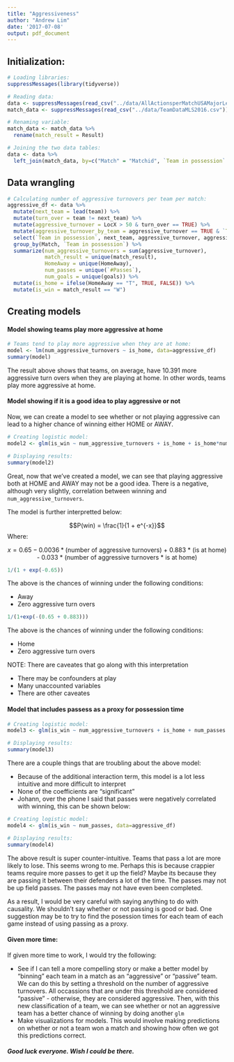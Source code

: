 ```yaml
---
title: "Aggressiveness"
author: "Andrew Lim"
date: '2017-07-08'
output: pdf_document
---
```


## Initialization:
```r
# Loading libraries:
suppressMessages(library(tidyverse))
```

```r
# Reading data:
data <- suppressMessages(read_csv("../data/AllActionsperMatchUSAMajorLeagueSoccer2016.csv"))
match_data <- suppressMessages(read_csv("../data/TeamDataMLS2016.csv"))

# Renaming variable:
match_data <- match_data %>%
  rename(match_result = Result)
```

```r
# Joining the two data tables:
data <- data %>% 
  left_join(match_data, by=c("Match" = "Matchid", `Team in possession` = "Team"))
```

## Data wrangling

```r
# Calculating number of aggressive turnovers per team per match:
aggressive_df <- data %>% 
  mutate(next_team = lead(team)) %>% 
  mutate(turn_over = team != next_team) %>% 
  mutate(aggressive_turnover = LocX > 50 & turn_over == TRUE) %>% 
  mutate(aggressive_turnover_by_team = aggressive_turnover == TRUE & `Team in possession` == next_team) %>% 
  select(`Team in possession`, next_team, aggressive_turnover, aggressive_turnover_by_team, everything()) %>%
  group_by(Match, `Team in possession`) %>% 
  summarize(num_aggressive_turnovers = sum(aggressive_turnover),
            match_result = unique(match_result),
            HomeAway = unique(HomeAway),
            num_passes = unique(`#Passes`),
            num_goals = unique(goals)) %>% 
  mutate(is_home = ifelse(HomeAway == "T", TRUE, FALSE)) %>% 
  mutate(is_win = match_result == "W")
```

## Creating models

#### Model showing teams play more aggressive at home

```r
# Teams tend to play more aggressive when they are at home:
model <- lm(num_aggressive_turnovers ~ is_home, data=aggressive_df)
summary(model)
```

The result above shows that teams, on average, have 10.391 more aggressive turn overs when they are playing at home. In other words, teams play more aggressive at home.

#### Model showing if it is a good idea to play aggressive or not

Now, we can create a model to see whether or not playing aggressive can lead to a higher chance of winning either HOME or AWAY. 

```r
# Creating logistic model:
model2 <- glm(is_win ~ num_aggressive_turnovers + is_home + is_home*num_aggressive_turnovers, data=aggressive_df)

# Displaying results:
summary(model2)
```


Great, now that we've created a model, we can see that playing aggressive both at HOME and AWAY may not be a good idea. There is a negative, although very slightly, correlation between winning and `num_aggressive_turnovers`. 

The model is further interpretted below: 

$$P(win) = \frac{1}{1 + e^{-x}}$$
Where: 

$$x = 0.65 - 0.0036 * (\text{number of aggressive turnovers) + 0.883 * (is at home) - 0.033 * (number of aggressive turnovers * is at home) }$$


```r
1/(1 + exp(-0.65))
```

The above is the chances of winning under the following conditions:

  * Away
  * Zero aggressive turn overs
  
  
```r
1/(1+exp(-(0.65 + 0.883)))
```

The above is the chances of winning under the following conditions:

  * Home
  * Zero aggressive turn overs
  
NOTE: There are caveates that go along with this interpretation

  * There may be confounders at play
  * Many unaccounted variables
  * There are other caveates

#### Model that includes passess as a proxy for possession time

```r
# Creating logistic model:
model3 <- glm(is_win ~ num_aggressive_turnovers + is_home + num_passes + is_home*num_aggressive_turnovers*num_passes, data=aggressive_df)

# Displaying results:
summary(model3)
```

There are a couple things that are troubling about the above model:

  * Because of the additional interaction term, this model is a lot less intuitive and more difficult to interpret
  * None of the coefficients are "significant"
  * Johann, over the phone I said that passes were negatively correlated with winning, this can be shown below:
  
```r
# Creating logistic model:
model4 <- glm(is_win ~ num_passes, data=aggressive_df)

# Displaying results:
summary(model4)
```


The above result is super counter-intuitive. Teams that pass a lot are more likely to lose. This seems wrong to me. Perhaps this is because crappier teams require more passes to get it up the field? Maybe its because they are passing it between their defenders a lot of the time. The passes may not be up field passes. The passes may not have even been completed.  

As a result, I would be very careful with saying anything to do with causality. We shouldn't say whether or not passing is good or bad. One suggestion may be to try to find the posession times for each team of each game instead of using passing as a proxy. 

#### Given more time:

If given more time to work, I would try the following:

* See if I can tell a more compelling story or make a better model by "binning" each team in a match as an "aggressive" or "passive" team. We can do this by setting a threshold on the number of aggressive turnovers. All occassions that are under this threshold are considered "passive" - otherwise, they are considered aggressive. Then, with this new classification of a team, we can see whether or not an aggressive team has a better chance of winning by doing another `glm`
* Make visualizations for models. This would involve making predictions on whether or not a team won a match and showing how often we got this predictions correct. 

##### Good luck everyone. Wish I could be there.

